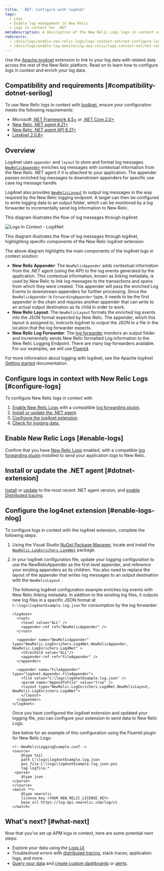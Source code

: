 ```yaml
---
title: '.NET: Configure with log4net'
tags:
  - Logs
  - Enable log management in New Relic
  - Logs in context for .NET
metaDescription: A description of the New Relic Logs logs in context configuration process for the log4net .NET extension.
redirects:
  - /docs/logs/enable-new-relic-logs/logs-context-net/net-configure-log4net
  - /docs/logs/enable-log-monitoring-new-relic/logs-context-net/net-configure-log4net
---
```


Use the [Apache log4net](https://logging.apache.org/log4net/) extension to link to your log data with related data across the rest of the New Relic platform. Read on to learn how to configure logs in context and enrich your log data.

## Compatibility and requirements [#compatibility-dotnet-serilog]

To use New Relic logs in context with [log4net](https://logging.apache.org/log4net/), ensure your configuration meets the following requirements:

* Microsoft [.NET Framework 4.5+](https://dotnet.microsoft.com/download/dotnet-framework) or [.NET Core 2.0+](https://dotnet.microsoft.com/download/dotnet-core)
* [New Relic .NET agent 8.21+](https://docs.newrelic.com/docs/release-notes/agent-release-notes/net-release-notes)
* [New Relic .NET agent API 8.21](https://docs.newrelic.com/docs/agents/net-agent/net-agent-api)[+](https://docs.newrelic.com/docs/agents/net-agent/net-agent-api)
* [Log4net 2.0.8+](https://logging.apache.org/log4net/)

## Overview

Log4net uses `appender` and `layout` to store and format log messages. [`NewRelicAppender`](https://github.com/newrelic/newrelic-logenricher-dotnet/tree/master/src/Log4Net) enriches log messages with contextual information from the New Relic .NET agent if it is attached to your application. The appender passes enriched log messages to downstream appenders for specific use case log message handle.

Log4net also provides [`NewRelicLayout`](https://github.com/newrelic/newrelic-logenricher-dotnet/tree/master/src/Log4Net) to output log messages in the way required by the New Relic logging endpoint. A target can then be configured to write logging data to an output folder, which can be monitored by a log forwarder to incrementally send log information to New Relic.

This diagram illustrates the flow of log messages through log4net:

![Logs In Context - Log4Net](./images/LogsInContext---Log4Net.jpg "log4net-extension-diagram")

<figcaption>
  This diagram illustrates the flow of log messages through log4net, highlighting specific components of the New Relic log4net extension.
</figcaption>

The above diagram highlights the main components of the log4net logs in context solution:

* **New Relic Appender**: The `NewRelicAppender` adds contextual information from the .NET agent (using the API) to the log events generated by the application. This contextual information, known as linking metadata, is used by New Relic to link log messages to the transactions and spans from which they were created. This appender will pass the enriched Log Events to downstream appenders for further processing. Since the `NewRelicAppender` is `ForwardingAppender` type, it needs to be the first appender in the chain and requires another appender that can write to an actual output destination as its child in order to work.
* **New Relic Layout**: The `NewRelicLayout` formats the enriched log events into the JSON format expected by New Relic. The appender, which this layout is assigned to, instructs log4net to output the JSON to a file in the location that the log forwarder expects.
* **New Relic Log Forwarder**: The [log forwarder](/docs/logs/enable-logs/enable-logs/enable-new-relic-logs#enable-logs) monitors an output folder and incrementally sends New Relic formatted Log information to the New Relic Logging Endpoint. There are many log-forwarders available. For our examples, we will use [Fluentd](https://www.fluentd.org/).

For more information about logging with log4net, see the Apache log4net [Getting started](https://logging.apache.org/log4net/) documentation.

## Configure logs in context with New Relic Logs [#configure-logs]

To configure New Relic logs in context with

1. [Enable New Relic Logs](/docs/introduction-new-relic-logs) with a compatible [log forwarding plugin](/docs/logs/enable-logs/enable-logs/enable-new-relic-logs#enable-logs).
2. [Install or update the .NET agent](#dotnet-extension).
3. [Configure the log4net extension](#enable-logs-nlog).
4. [Check for logging data.](#test-extension-dotnet)

## Enable New Relic Logs [#enable-logs]

Confirm that you have [New Relic Logs](/docs/introduction-new-relic-logs) enabled, with a compatible [log forwarding plugin](/docs/logs/enable-logs/enable-logs/enable-new-relic-logs#enable-logs) installed to send your application logs to New Relic.

## Install or update the .NET agent [#dotnet-extension]

[Install](/docs/agents/net-agent/installation/introduction-net-agent-install) or [update](/docs/agents/net-agent/installation/update-net-agent) to the most recent .NET agent version, and [enable Distributed tracing](/docs/understand-dependencies/distributed-tracing/enable-configure/enable-distributed-tracing).

## Configure the log4net extension [#enable-logs-nlog]

To configure logs in context with the log4net extension, complete the following steps:

1. Using the Visual Studio [NuGet Package Manager](https://docs.microsoft.com/en-us/nuget/consume-packages/install-use-packages-visual-studio), locate and install the [`NewRelic.LogEnrichers.Log4Net`](https://www.nuget.org/packages/NewRelic.LogEnrichers.Log4Net/) package.
2. In your log4net configuration file, update your logging configuration to use the NewRelicAppender as the first level appender, and reference your existing appenders as its children. You also need to replace the layout of the appender that writes log messages to an output destination with the `NewRelicLayout` .

   The following log4net configuration example enriches log events with New Relic linking metadata. In addition to the existing log files, it outputs new log files in a specific JSON format at `C:\logs\log4netExample.log.json` for consumption by the log forwarder:

   ```
   <log4net>
     <root>
       <level value="ALL" />
       <appender-ref ref="NewRelicAppender" />
     </root>

     <appender name="NewRelicAppender" type="NewRelic.LogEnrichers.Log4Net.NewRelicAppender, NewRelic.LogEnrichers.Log4Net" >
       <threshold value="ALL"/>
       <appender-ref ref="FileAppender" />
     </appender>

     <appender name="FileAppender" type="log4net.Appender.FileAppender">
       <file value="C:\logs\log4netExample.log.json" />
       <param name="AppendToFile" value="true" />
       <layout type="NewRelic.LogEnrichers.Log4Net.NewRelicLayout, NewRelic.LogEnrichers.Log4Net">
       </layout>
     </appender>
   </log4net>
   ```

   Once you have configured the log4net extension and updated your logging file, you can configure your extension to send data to New Relic Logs.

   See below for an example of this configuration using the Fluentd plugin for New Relic Logs:

   ```
   <!--NewRelicLoggingExample.conf-->
   <source> 
       @type tail 
       path C:\logs\log4netExample.log.json
       pos_file C:\logs\log4netExample.log.json.pos 
       tag logfile.*
    <parse> 
       @type json 
   </parse>
   </source>
   <match **> 
       @type newrelic 
       license_key <YOUR NEW_RELIC_LICENSE_KEY>
       base_uri https://log-api.newrelic.com/log/v1
   </match>
   ```

## What's next? [#what-next]

Now that you've set up APM logs in context, here are some potential next steps:

* Explore your data using the [Logs UI](/docs/explore-your-data-new-relic-logs-ui).
* Troubleshoot errors with [distributed tracing](/docs/understand-dependencies/distributed-tracing/get-started/introduction-distributed-tracing), stack traces, application logs, and more.
* [Query your data](/docs/using-new-relic/data/understand-data/query-new-relic-data) and [create custom dashboards](/docs/dashboards/new-relic-one-dashboards/get-started/introduction-new-relic-one-dashboards) or [alerts](/docs/alerts/new-relic-alerts/configuring-alert-policies/create-edit-or-find-alert-policy).
